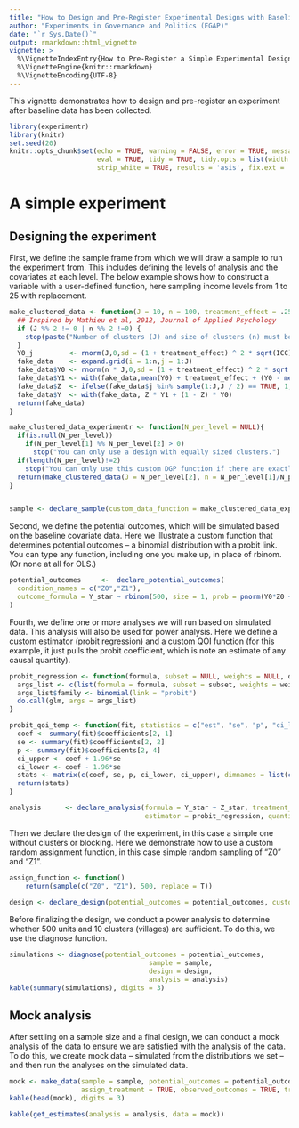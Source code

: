 ```yaml
---
title: "How to Design and Pre-Register Experimental Designs with Baseline Data"
author: "Experiments in Governance and Politics (EGAP)"
date: "`r Sys.Date()`"
output: rmarkdown::html_vignette
vignette: >
  %\VignetteIndexEntry{How to Pre-Register a Simple Experimental Design using the registration package}
  %\VignetteEngine{knitr::rmarkdown}
  %\VignetteEncoding{UTF-8}
---
```

  
This vignette demonstrates how to design and pre-register an experiment after baseline data has been collected.

```r
library(experimentr)
library(knitr)
set.seed(20)
knitr::opts_chunk$set(echo = TRUE, warning = FALSE, error = TRUE, message = FALSE, 
                      eval = TRUE, tidy = TRUE, tidy.opts = list(width.cutoff = 50),
                      strip_white = TRUE, results = 'asis', fix.ext = 'pdf')
```

# A simple experiment

## Designing the experiment

First, we define the sample frame from which we will draw a sample to run the experiment from. This includes defining the levels of analysis and the covariates at each level. The below example shows how to construct a variable with a user-defined function, here sampling income levels from 1 to 25 with replacement.

```r
make_clustered_data <- function(J = 10, n = 100, treatment_effect = .25, ICC = .1){
  ## Inspired by Mathieu et al, 2012, Journal of Applied Psychology
  if (J %% 2 != 0 | n %% 2 !=0) {
    stop(paste("Number of clusters (J) and size of clusters (n) must be even."))
  }
  Y0_j         <- rnorm(J,0,sd = (1 + treatment_effect) ^ 2 * sqrt(ICC))
  fake_data    <- expand.grid(i = 1:n,j = 1:J)
  fake_data$Y0 <- rnorm(n * J,0,sd = (1 + treatment_effect) ^ 2 * sqrt(1 - ICC)) + Y0_j[fake_data$j]
  fake_data$Y1 <- with(fake_data,mean(Y0) + treatment_effect + (Y0 - mean(Y0)) * (2 / 3))
  fake_data$Z  <- ifelse(fake_data$j %in% sample(1:J,J / 2) == TRUE, 1, 0)
  fake_data$Y  <- with(fake_data, Z * Y1 + (1 - Z) * Y0)
  return(fake_data)
}

make_clustered_data_experimentr <- function(N_per_level = NULL){
  if(is.null(N_per_level))
    if(N_per_level[1] %% N_per_level[2] > 0)
      stop("You can only use a design with equally sized clusters.")
  if(length(N_per_level)!=2)
    stop("You can only use this custom DGP function if there are exactly two levels.")
  return(make_clustered_data(J = N_per_level[2], n = N_per_level[1]/N_per_level[2]))
}


sample <- declare_sample(custom_data_function = make_clustered_data_experimentr, N_per_level = c(1000, 10))
```

Second, we define the potential outcomes, which will be simulated based on the baseline covariate data. Here we illustrate a custom function that determines potential outcomes -- a binomial distribution with a probit link. You can type any function, including one you make up, in place of rbinom. (Or none at all for OLS.)

```r
potential_outcomes     <-  declare_potential_outcomes(
  condition_names = c("Z0","Z1"),
  outcome_formula = Y_star ~ rbinom(500, size = 1, prob = pnorm(Y0*Z0 + Y1*Z1))
)
```

Fourth, we define one or more analyses we will run based on simulated data. This analysis will also be used for power analysis. Here we define a custom estimator (probit regression) and a custom QOI function (for this example, it just pulls the probit coefficient, which is note an estimate of any causal quantity).


```r
probit_regression <- function(formula, subset = NULL, weights = NULL, data, ...){
  args_list <- c(list(formula = formula, subset = subset, weights = weights, data = data), list(...))
  args_list$family <- binomial(link = "probit")
  do.call(glm, args = args_list)
}

probit_qoi_temp <- function(fit, statistics = c("est", "se", "p", "ci_lower", "ci_upper")){
  coef <- summary(fit)$coefficients[2, 1]
  se <- summary(fit)$coefficients[2, 2]
  p <- summary(fit)$coefficients[2, 4]
  ci_upper <- coef + 1.96*se
  ci_lower <- coef - 1.96*se
  stats <- matrix(c(coef, se, p, ci_lower, ci_upper), dimnames = list(c("est", "se", "p", "ci_lower", "ci_upper"), "Y~Zlm"))
  return(stats)
}

analysis      <- declare_analysis(formula = Y_star ~ Z_star, treatment_variable = "Z_star", 
                                  estimator = probit_regression, quantity_of_interest = probit_qoi_temp)
```

Then we declare the design of the experiment, in this case a simple one without clusters or blocking. Here we demonstrate how to use a custom random assignment function, in this case simple random sampling of "Z0" and "Z1".

```r
assign_function <- function()
    return(sample(c("Z0", "Z1"), 500, replace = T))
  
design <- declare_design(potential_outcomes = potential_outcomes, custom_assignment_function = assign_function, treatment_variable = "Z_star")
```

Before finalizing the design, we conduct a power analysis to determine whether 500 units and 10 clusters (villages) are sufficient. To do this, we use the diagnose function.

```r
simulations <- diagnose(potential_outcomes = potential_outcomes, 
                                   sample = sample, 
                                   design = design, 
                                   analysis = analysis)
kable(summary(simulations), digits = 3)
```

## Mock analysis

After settling on a sample size and a final design, we can conduct a mock analysis of the data to ensure we are satisfied with the analysis of the data. To do this, we create mock data -- simulated from the distributions we set -- and then run the analyses on the simulated data.

```r
mock <- make_data(sample = sample, potential_outcomes = potential_outcomes, design = design,
                  assign_treatment = TRUE, observed_outcomes = TRUE, treatment_variable = "Z_star")
kable(head(mock), digits = 3)
```

```r
kable(get_estimates(analysis = analysis, data = mock))
```
